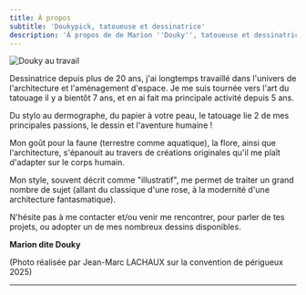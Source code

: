 ```yaml
---
title: À propos
subtitle: 'Doukypick, tatoueuse et dessinatrice'
description: 'À propos de de Marion ''Douky'', tatoueuse et dessinatrice et avis Google'
---
```


<Image width="md" src="/images/a-propos/Marion-par-Jean-Marc_05102025.jpg" alt="Douky au travail " class="" sizes="" alignment="left" border={true} />

Dessinatrice depuis plus de 20 ans, j'ai longtemps travaillé dans l'univers de l'architecture
et l'aménagement d'espace. Je me suis tournée vers l'art du tatouage il y a bientôt 7 ans, et
en ai fait ma principale activité depuis 5 ans.

Du stylo au dermographe, du papier à votre peau, le tatouage lie 2 de mes principales
passions, le dessin et l'aventure humaine !

Mon goût pour la faune (terrestre comme aquatique), la flore, ainsi que l'architecture,
s'épanouit au travers de créations originales qu'il me plaît d'adapter sur le corps humain.

Mon style, souvent décrit comme "illustratif", me permet de traiter un grand nombre de sujet
(allant du classique d'une rose, à la modernité d'une architecture fantasmatique).

N'hésite pas à me contacter et/ou venir me rencontrer, pour parler de tes projets, ou
adopter un de mes nombreux dessins disponibles.

**Marion dite Douky**

(Photo réalisée par Jean-Marc LACHAUX sur la convention de périgueux 2025)

***

<GoogleReviews title="Les avis Google" />
